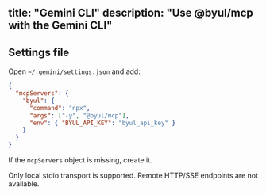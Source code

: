 title: "Gemini CLI"
description: "Use @byul/mcp with the Gemini CLI"
---

## Settings file

Open `~/.gemini/settings.json` and add:

```json
{
  "mcpServers": {
    "byul": {
      "command": "npx",
      "args": ["-y", "@byul/mcp"],
      "env": { "BYUL_API_KEY": "byul_api_key" }
    }
  }
}
```

If the `mcpServers` object is missing, create it.

<Tip>
Only local stdio transport is supported. Remote HTTP/SSE endpoints are not available.
</Tip>



